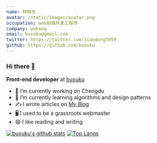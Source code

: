 ```yaml
---
name: 林晓东
avatar: /static/images/avatar.png
occupation: web前端开发工程师
company: wuKong
email: buxuku@gmail.com
twitter: https://twitter.com/xiaodong5959
github: https://github.com/buxuku
---
```


### Hi there 👋

**Front-end developer** at  [buxuku](https://github.com/buxuku)


- 🔭 I’m currently working on Chengdu
- 🌱 I’m currently learning algorithms and design patterns
- ✍️ I wrote articles on <a href="https://blog.linxiaodong.com" target="_blank">My Blog</a>
- 🖥 I used to be a grassroots webmaster
- 😄 I like reading and writing


[![buxuku's github stats](https://github-readme-stats.vercel.app/api?username=buxuku&count_private=true&include_all_commits=true)](https://github.com/buxuku/)
[![Top Langs](https://github-readme-stats.vercel.app/api/top-langs/?username=buxuku&hide=php&layout=compact)](https://github.com/buxuku)
